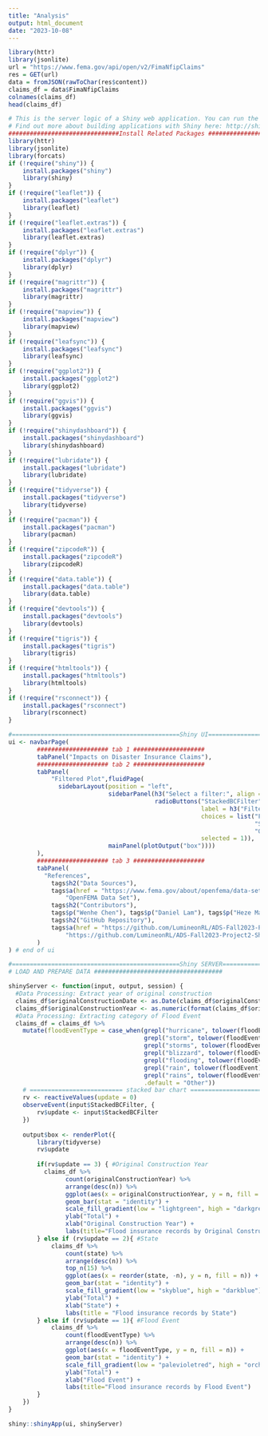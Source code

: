 ```yaml
---
title: "Analysis"
output: html_document
date: "2023-10-08"
---
```


```r
library(httr)
library(jsonlite)
url = "https://www.fema.gov/api/open/v2/FimaNfipClaims"
res = GET(url)
data = fromJSON(rawToChar(res$content))
claims_df = data$FimaNfipClaims
colnames(claims_df)
head(claims_df)
```


```r
# This is the server logic of a Shiny web application. You can run the application by clicking 'Run App' above.
# Find out more about building applications with Shiny here: http://shiny.rstudio.com/
###############################Install Related Packages #######################
library(httr)
library(jsonlite)
library(forcats)
if (!require("shiny")) {
    install.packages("shiny")
    library(shiny)
}
if (!require("leaflet")) {
    install.packages("leaflet")
    library(leaflet)
}
if (!require("leaflet.extras")) {
    install.packages("leaflet.extras")
    library(leaflet.extras)
}
if (!require("dplyr")) {
    install.packages("dplyr")
    library(dplyr)
}
if (!require("magrittr")) {
    install.packages("magrittr")
    library(magrittr)
}
if (!require("mapview")) {
    install.packages("mapview")
    library(mapview)
}
if (!require("leafsync")) {
    install.packages("leafsync")
    library(leafsync)
}
if (!require("ggplot2")) {
    install.packages("ggplot2")
    library(ggplot2)
}
if (!require("ggvis")) {
    install.packages("ggvis")
    library(ggvis)
}
if (!require("shinydashboard")) {
    install.packages("shinydashboard")
    library(shinydashboard)
}
if (!require("lubridate")) {
    install.packages("lubridate")
    library(lubridate)
}
if (!require("tidyverse")) {
    install.packages("tidyverse")
    library(tidyverse)
}
if (!require("pacman")) {
    install.packages("pacman")
    library(pacman)
}
if (!require("zipcodeR")) {
    install.packages("zipcodeR")
    library(zipcodeR)
}
if (!require("data.table")) {
    install.packages("data.table")
    library(data.table)
}
if (!require("devtools")) {
    install.packages("devtools")
    library(devtools)
}
if (!require("tigris")) {
    install.packages("tigris")
    library(tigris)
}
if (!require("htmltools")) {
    install.packages("htmltools")
    library(htmltools)
}
if (!require("rsconnect")) {
    install.packages("rsconnect")
    library(rsconnect)
}
```


```r
#===============================================Shiny UI=========================================================
ui <- navbarPage(
        #################### tab 1 ####################
        tabPanel("Impacts on Disaster Insurance Claims"),
        #################### tab 2 ####################
        tabPanel(
            "Filtered Plot",fluidPage(
              sidebarLayout(position = "left",
                            sidebarPanel(h3("Select a filter:", align = "left", style="color:#045a8d"),
                                         radioButtons("StackedBCFilter", 
                                                      label = h3("Filter"), 
                                                      choices = list("Flood Event" = 1,
                                                                     "State" = 2, 
                                                                     "Original Construction Year" = 3), 
                                                      selected = 1)),
                            mainPanel(plotOutput("box"))))
        ),
        #################### tab 3 ####################
        tabPanel(
          "References",
            tags$h2("Data Sources"),
            tags$a(href = "https://www.fema.gov/about/openfema/data-sets",
                "OpenFEMA Data Set"),
            tags$h2("Contributors"),
            tags$p("Wenhe Chen"), tags$p("Daniel Lam"), tags$p("Heze Ma"), tags$p("Shreya Verma"), tags$p("Michael Wiley"),
            tags$h2("GitHub Repository"),
            tags$a(href = "https://github.com/LumineonRL/ADS-Fall2023-Project2-ShinyApp-Group4",
                "https://github.com/LumineonRL/ADS-Fall2023-Project2-ShinyApp-Group4")
        )
) # end of ui

#===============================================Shiny SERVER=====================================================
# LOAD AND PREPARE DATA ####################################

shinyServer <- function(input, output, session) {
  #Data Processing: Extract year of original construction
  claims_df$originalConstructionDate <- as.Date(claims_df$originalConstructionDate)
  claims_df$originalConstructionYear <- as.numeric(format(claims_df$originalConstructionDate, "%Y"))
  #Data Processing: Extracting category of Flood Event
  claims_df = claims_df %>%
    mutate(floodEventType = case_when(grepl("hurricane", tolower(floodEvent)) ~ "Hurricane",
                                      grepl("storm", tolower(floodEvent)) ~ "Storm",
                                      grepl("storms", tolower(floodEvent)) ~ "Storm",
                                      grepl("blizzard", tolower(floodEvent)) ~ "Storm",
                                      grepl("flooding", tolower(floodEvent)) ~ "Flood",
                                      grepl("rain", tolower(floodEvent)) ~ "Rain",
                                      grepl("rains", tolower(floodEvent)) ~ "Rain",
                                      .default = "Other"))
    # ========================== stacked bar chart ===========================
    rv <- reactiveValues(update = 0)
    observeEvent(input$StackedBCFilter, {
        rv$update <- input$StackedBCFilter
    })
    
    output$box <- renderPlot({
        library(tidyverse)
        rv$update
        
        if(rv$update == 3) { #Original Construction Year
          claims_df %>%
                count(originalConstructionYear) %>%
                arrange(desc(n)) %>%
                ggplot(aes(x = originalConstructionYear, y = n, fill = n)) +
                geom_bar(stat = "identity") +
                scale_fill_gradient(low = "lightgreen", high = "darkgreen") +
                ylab("Total") +
                xlab("Original Construction Year") +
                labs(title="Flood insurance records by Original Construction Year")
        } else if (rv$update == 2){ #State
            claims_df %>%
                count(state) %>%
                arrange(desc(n)) %>%
                top_n(15) %>%
                ggplot(aes(x = reorder(state, -n), y = n, fill = n)) +
                geom_bar(stat = "identity") +
                scale_fill_gradient(low = "skyblue", high = "darkblue") +
                ylab("Total") +
                xlab("State") +
                labs(title = "Flood insurance records by State")
        } else if (rv$update == 1){ #Flood Event
            claims_df %>%
                count(floodEventType) %>%
                arrange(desc(n)) %>%
                ggplot(aes(x = floodEventType, y = n, fill = n)) +
                geom_bar(stat = "identity") +
                scale_fill_gradient(low = "palevioletred", high = "orchid4") +
                ylab("Total") +
                xlab("Flood Event") +
                labs(title="Flood insurance records by Flood Event")
        }
    })
}

shiny::shinyApp(ui, shinyServer)

```
